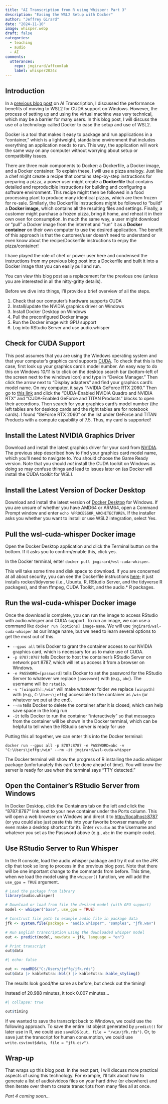 ---
title: "AI Transcription from R using Whisper: Part 3"
description: "Easing the WSL2 Setup with Docker"
author: "Jeffrey Girard"
date: "2024-11-10"
image: whisper.webp
draft: false
categories:
  - teaching
  - audio
  - AI
comments:
  utterances: 
    repo: jmgirard/affcomlab
    label: whisper2024c
---

## Introduction

In a [previous blog post](../whisper2024b/index.qmd) on AI Transcription, I discussed the performance benefits of moving to WSL2 for CUDA support on Windows. However, the process of setting up and using the virtual machine was very technical, which may be a barrier for many users. In this blog post, I will discuss the use of a technology called Docker to ease the setup and use of WSL2.

Docker is a tool that makes it easy to package and run applications in a "container," which is a lightweight, standalone environment that includes everything an application needs to run. This way, the application will work the same way on any computer without worrying about setup or compatibility issues. 

There are three main components to Docker: a Dockerfile, a Docker image, and a Docker container. To explain these, I will use a pizza analogy. Just like a chef might create a recipe that contains step-by-step instructions for preparing a pizza, a power user might create a **Dockerfile** that contains detailed and reproducible instructions for building and configuring a software environment. This recipe might then be followed in a food processing plant to produce many identical pizzas, which are then frozen for re-sale. Similarly, the Dockerfile instructions might be followed to "build" a **Docker image,** which contains all the resulting files and settings. Finally, a customer might purchase a frozen pizza, bring it home, and reheat it in their own oven for consumption. In much the same way, a user might download or "pull" a Docker image from the internet and "run" it as a **Docker container** on their own computer to use the desired application. The benefit of this approach is that the customer/user doesn't need to understand or even know about the recipe/Dockerfile instructions to enjoy the pizza/container! 

I have played the role of chef or power user here and condensed the instructions from my previous blog post into a Dockerfile and built it into a Docker image that you can easily pull and run.

::: {.callout-note}
You can view this blog post as a replacement for the previous one (unless you are interested in all the nitty-gritty details).
:::

Before we dive into things, I'll provide a brief overview of all the steps. 

1. Check that our computer's hardware supports CUDA
1. Install/update the NVIDIA graphics driver on Windows
1. Install Docker Desktop on Windows
1. Pull the preconfigured Docker image
1. Run the Docker image with GPU support
1. Log into RStudio Server and use audio.whisper

## Check for CUDA Support

This post assumes that you are using the Windows operating system and that your computer's graphics card supports [CUDA](https://developer.nvidia.com/cuda-faq). To check that this is the case, first look up your graphics card's model number. An easy way to do this on Windows 10/11 is to click on the desktop search bar (bottom-left of the screen next to the windows icon) and type in "Device Manager." Then click the arrow next to "Display adapters" and find your graphics card's model name. On my computer, it says "NVIDIA GeForce RTX 2060." Then go to  [this link](https://developer.nvidia.com/cuda-gpus) and click the "CUDA-Enabled NVIDIA Quadro and NVIDIA RTX" and "CUDA-Enabled GeForce and TITAN Products" blocks to open their accordions. Then search for your graphics card's model number (the left tables are for desktop cards and the right tables are for notebook cards). I found "GeForce RTX 2060" on the list under GeForce and TITAN Products with a compute capability of 7.5. Thus, my card is supported!

## Install the Latest NVIDIA Graphics Driver

Download and install the latest graphics driver for your card from [NVIDIA](https://www.nvidia.com/Download/index.aspx#). The previous step described how to find your graphics card model name, which you'll need to navigate to. You should choose the Game Ready version. Note that you should *not* install the CUDA toolkit on Windows as doing so may confuse things and lead to issues later on (as Docker will install the CUDA toolkit for WSL).

## Install the Latest Version of Docker Desktop

Download and install the latest version of [Docker Desktop](https://www.docker.com/products/docker-desktop/) for Windows. If you are unsure of whether you have AMD64 or ARM64, open a Command Prompt window and enter `echo %PROCESSOR_ARCHITECTURE%`. If the installer asks you whether you want to install or use WSL2 integration, select Yes.

## Pull the wsl-cuda-whisper Docker image

Open the Docker Desktop application and click the Terminal button on the bottom. If it asks you to confirm/enable this, click yes. 

In the Docker terminal, enter `docker pull jmgirard/wsl-cuda-whisper`.

This will take some time and disk space to download. If you are concerned at all about security, you can see the Dockerfile instructions [here](https://github.com/jmgirard/wsl-cuda-whisper/blob/main/Dockerfile); it just installs rocker/tidyverse (i.e., Ubuntu, R, RStudio Server, and the tidyverse R packages), and then ffmpeg, CUDA Toolkit, and the audio.* R packages.

## Run the wsl-cuda-whisper Docker image

Once the download is complete, you can run the image to access RStudio with audio.whisper and CUDA support. To run an image, we can use a command like `docker run [options] image-name`. We will use `jmgirard/wsl-cuda-whisper` as our image name, but we need to learn several options to get the most out of this.

- `--gpus all` tells Docker to grant the container access to our NVIDIA graphics card, which is necessary for us to make use of CUDA.
- `-p 8787:8787` tells Docker to host the container's RStudio Server on network port 8787, which will let us access it from a browser on Windows.
- `-e PASSWORD=[password]` tells Docker to set the password for the RStudio Server to whatever we replace `[password]` with (e.g., `abc`). The username will be `rstudio`.
- `-v "[winpath]:/win"` will make whatever folder we replace `[winpath]` with (e.g., `C:\Users\jeffg`) accessible to the container as `/win` (or whatever we put at the end).
- `--rm` tells Docker to delete the container after it is closed, which can help save space in the long run
- `-it` tells Docker to run the container "interactively" so that messages from the container will be shown in the Docker terminal, which can be helpful to tell when the RStudio server is ready for use

Putting this all together, we can enter this into the Docker terminal:

`docker run --gpus all -p 8787:8787 -e PASSWORD=abc -v "C:\Users\jeffg:/win" --rm -it jmgirard/wsl-cuda-whisper`

The Docker terminal will show the progress of R installing the audio.whisper package (unfortunately this can't be done ahead of time). You will know the server is ready for use when the terminal says "TTY detected."

## Open the Container's RStudio Server from Windows
In Docker Desktop, click the Containers tab on the left and click the "8787:8787" link next to your new container under the Ports column. This will open a web browser on Windows and direct it to <http://localhost:8787> (or you could also just paste this into your favorite browser manually or even make a desktop shortcut for it). Enter `rstudio` as the Username and whatever you set as the Password above (e.g., `abc` in the example code).

## Use RStudio Server to Run Whisper

In the R console, load the audio.whisper package and try it out on the JFK clip that took so long to process in the previous blog post. Note that there will be one important change to the commands from before. This time, when we load the model using the `whisper()` function, we will add the `use_gpu = TRUE` argument.

```r
# Load the package from library
library(audio.whisper)

# Download or load from file the desired model (with GPU support)
model <- whisper("base", use_gpu = TRUE)

# Construct file path to example audio file in package data
jfk <- system.file(package = "audio.whisper", "samples", "jfk.wav")

# Run English transcription using the downloaded whisper model
out <- predict(model, newdata = jfk, language = "en")

# Print transcript
out$data
```

```{r}
#| echo: false

out <- readRDS("C:/Users/jeffg/jfk.rds")
out$data |> kableExtra::kbl() |> kableExtra::kable_styling()
```

The results look good/the same as before, but check out the timing!

Instead of 20.988 minutes, it took 0.007 minutes...

```{r}
#| collapse: true

out$timing
```

If we wanted to save the transcript back to Windows, we could use the following approach. To save the entire list object generated by `predict()` for later use in R, we could use `saveRDS(out, file = "/win/jfk.rds")`. Or, to save just the transcript for human consumption, we could use `write.csv(out$data, file = "jfk.csv")`.

## Wrap-up

That wraps up this blog post. In the next part, I will discuss more practical aspects of using this technology. For example, I'll talk about how to generate a list of audio/videos files on your hard drive (or elsewhere) and then iterate over them to create transcripts from many files all at once.

*Part 4 coming soon...*
